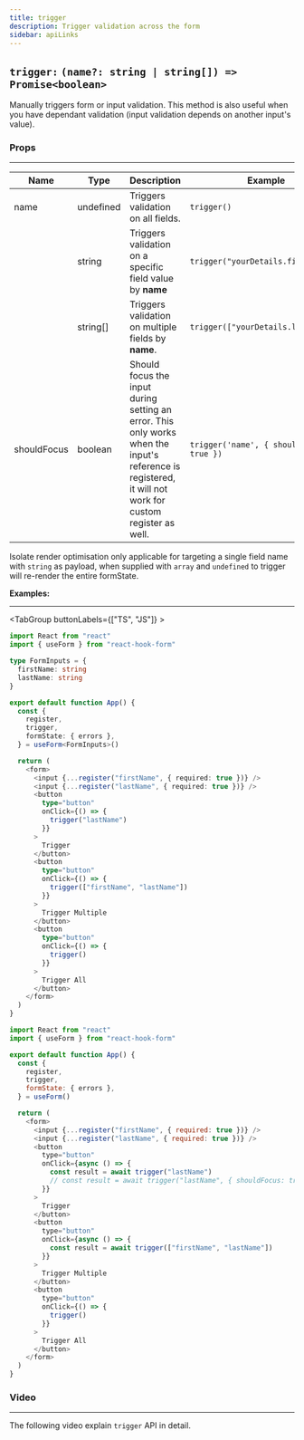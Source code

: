 ```yaml
---
title: trigger
description: Trigger validation across the form
sidebar: apiLinks
---
```


## `trigger:` <TypeText>`(name?: string | string[]) => Promise<boolean>`</TypeText>

Manually triggers form or input validation. This method is also useful when you have dependant validation (input validation depends on another input's value).

### Props

---

| Name        | Type                           | Description                                                                                                                                             | Example                                  |
| ----------- | ------------------------------ | ------------------------------------------------------------------------------------------------------------------------------------------------------- | ---------------------------------------- |
| name        | <TypeText>undefined</TypeText> | Triggers validation on all fields.                                                                                                                      | `trigger()`                              |
|             | <TypeText>string</TypeText>    | Triggers validation on a specific field value by **name**                                                                                               | `trigger("yourDetails.firstName")`       |
|             | <TypeText>string[]</TypeText>  | Triggers validation on multiple fields by **name**.                                                                                                     | `trigger(["yourDetails.lastName"])`      |
| shouldFocus | <TypeText>boolean</TypeText>   | Should focus the input during setting an error. This only works when the input's reference is registered, it will not work for custom register as well. | `trigger('name', { shouldFocus: true })` |

<Admonition type="important" title="Rules">

Isolate render optimisation only applicable for targeting a single field name with `string` as payload, when supplied with `array` and `undefined` to trigger will re-render the entire formState.

</Admonition>

**Examples:**

---

<TabGroup buttonLabels={["TS", "JS"]} >

```typescript copy sandbox="https://codesandbox.io/s/react-hook-form-v6-ts-triggervalidation-forked-xs7hl"
import React from "react"
import { useForm } from "react-hook-form"

type FormInputs = {
  firstName: string
  lastName: string
}

export default function App() {
  const {
    register,
    trigger,
    formState: { errors },
  } = useForm<FormInputs>()

  return (
    <form>
      <input {...register("firstName", { required: true })} />
      <input {...register("lastName", { required: true })} />
      <button
        type="button"
        onClick={() => {
          trigger("lastName")
        }}
      >
        Trigger
      </button>
      <button
        type="button"
        onClick={() => {
          trigger(["firstName", "lastName"])
        }}
      >
        Trigger Multiple
      </button>
      <button
        type="button"
        onClick={() => {
          trigger()
        }}
      >
        Trigger All
      </button>
    </form>
  )
}
```

```javascript copy sandbox="https://codesandbox.io/s/react-hook-form-v6-triggervalidation-forked-8w9tn"
import React from "react"
import { useForm } from "react-hook-form"

export default function App() {
  const {
    register,
    trigger,
    formState: { errors },
  } = useForm()

  return (
    <form>
      <input {...register("firstName", { required: true })} />
      <input {...register("lastName", { required: true })} />
      <button
        type="button"
        onClick={async () => {
          const result = await trigger("lastName")
          // const result = await trigger("lastName", { shouldFocus: true }); allowed to focus input
        }}
      >
        Trigger
      </button>
      <button
        type="button"
        onClick={async () => {
          const result = await trigger(["firstName", "lastName"])
        }}
      >
        Trigger Multiple
      </button>
      <button
        type="button"
        onClick={() => {
          trigger()
        }}
      >
        Trigger All
      </button>
    </form>
  )
}
```

</TabGroup>

### Video

---

The following video explain `trigger` API in detail.

<YouTube youTubeId="-bcyJCDjksE" />
